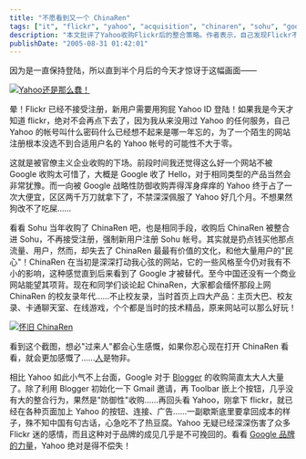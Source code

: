 ```yaml
---
title: "不愿看到又一个 ChinaRen"
tags: ["it", "flickr", "yahoo", "acquisition", "chinaren", "sohu", "google", "blogger", "internet culture", "user experience"]
description: "本文批评了Yahoo收购Flickr后的整合策略。作者表示，自己发现Flickr不再接受新用户直接注册，而是强制要求使用Yahoo ID登录，这种做法对不使用Yahoo服务的用户极不友好。作者将此与Sohu收购ChinaRen后的类似做法进行比较，认为这种强制整合虽然获得了流量和用户数据，却失去了原网站的文化与用户忠诚度。文章怀念曾经辉煌的ChinaRen（校友录、主页大巴、卡通聊天室和在线游戏），并赞扬Google对Blogger的轻度整合策略，批评Yahoo对Flickr的急功近利可能会伤害品牌价值和用户感情。"
publishDate: "2005-08-31 01:42:01"
---
```


因为是一直保持登陆，所以直到半个月后的今天才惊讶于这幅画面——

[![Yahoo还是那么蠢！](https://farm1.staticflickr.com/32/38630897_945cc0e3fc.jpg)](http://www.flickr.com/photos/xdanger/38630897/)

晕！Flickr 已经不接受注册，新用户需要用狗屁 Yahoo ID 登陆！如果我是今天才知道 flickr，绝对不会再点下去了，因为我从来没用过 Yahoo 的任何服务，自己 Yahoo 的帐号叫什么密码什么已经想不起来是哪一年忘的，为了一个陌生的网站注册根本没选不到合适用户名的 Yahoo 帐号的可能性不大于零。

这就是被官僚主义企业收购的下场。前段时间我还觉得这么好一个网站不被 Google 收购太可惜了，大概是 Google 收了 Hello，对于相同类型的产品当然会非常犹豫。而一向被 Google 战略性防御收购弄得浑身痒痒的 Yahoo 终于占了一次大便宜，区区两千万刀就拿下了，不禁深深佩服了 Yahoo 好几个月。不想果然狗改不了吃屎……

看看 Sohu 当年收购了 ChinaRen 吧，也是相同手段，收购后 ChinaRen 被整合进 Sohu，不再接受注册，强制新用户注册 Sohu 帐号。其实就是扔点钱买他那点流量、用户，然而，却失去了 ChinaRen 最最有价值的文化，和他大量用户的"民心"！ChinaRen 在当初是深深打动我心弦的网站，它的一些风格至今仍对我有不小的影响，这种感觉直到后来看到了 Google 才被替代。至今中国还没有一个商业网站能望其项背。现在和同学们谈论起 ChinaRen，大家都会缅怀那段上网 ChinaRen 的校友录年代……不止校友录，当时首页上四大产品：主页大巴、校友录、卡通聊天室、在线游戏，个个都是当时的技术精品，原来网站可以那么好玩！

[![怀旧 ChinaRen](https://farm1.staticflickr.com/25/38643224_cdf7618338_o.png)](http://www.flickr.com/photos/xdanger/38643224/)

看到这个截图，想必"过来人"都会心生感慨，如果你忍心现在打开 ChinaRen 看看，就会更加感慨了……[人](http://www.donews.com/Column1.aspx?A=%e9%99%88%e4%b8%80%e8%88%9f)是物非。

相比 Yahoo 如此小气不上台面，Google 对于 [Blogger](http://www.blogger.com/) 的收购简直太大人大量了。除了利用 Blogger 初始化一下 Gmail 邀请，再 Toolbar 嵌上个按钮，几乎没有大的整合行为，果然是"防御性"收购……再回头看 Yahoo，刚拿下 flickr，就已经在各种页面加上 Yahoo 的按钮、连接、广告……一副歇斯底里要拿回成本的样子，殊不知中国有句古话，心急吃不了热豆腐。Yahoo 无疑已经深深伤害了众多 Flickr 迷的感情，而且这种对于品牌的成见几乎是不可挽回的。看看 [Google 品牌的力量](http://www.xdanger.com/2005/08/24/000016.html)，Yahoo 绝对是得不偿失！

